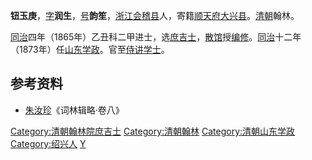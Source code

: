 '''钮玉庚'''，[[表字|字]]'''润生'''，[[号|号]]'''韵笙'''，[[浙江|浙江]][[会稽县|会稽县]]人，寄籍[[顺天府|顺天府]][[大兴县_(金朝)|大兴县]]。[[清朝|清朝]]翰林。

[[同治|同治]]四年（1865年）乙丑科二甲进士，选[[庶吉士|庶吉士]]，[[散馆|散馆]]授[[编修|编修]]。[[同治|同治]]十二年（1873年）任[[山东|山东]][[学政|学政]]。官至[[侍讲学士|侍讲学士]]。

==参考资料==
*[[朱汝珍|朱汝珍]]《词林辑略·卷八》

{{同治四年乙丑科殿試金榜}}
{{DEFAULTSORT:Niu钮}}
[[Category:清朝翰林院庶吉士|Category:清朝翰林院庶吉士]]
[[Category:清朝翰林|Category:清朝翰林]]
[[Category:清朝山东学政|Category:清朝山东学政]]
[[Category:绍兴人|Category:绍兴人]]
[[Category:钮姓|Y]]